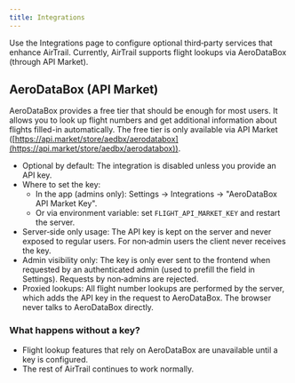 ```yaml
---
title: Integrations
---
```


Use the Integrations page to configure optional third‑party services that enhance AirTrail. Currently, AirTrail supports flight lookups via AeroDataBox (through API Market).

## AeroDataBox (API Market)

AeroDataBox provides a free tier that should be enough for most users.
It allows you to look up flight numbers and get additional information about flights filled-in automatically.
The free tier is only available via API Market ([https://api.market/store/aedbx/aerodatabox](https://api.market/store/aedbx/aerodatabox)).

- Optional by default: The integration is disabled unless you provide an API key.
- Where to set the key:
  - In the app (admins only): Settings → Integrations → "AeroDataBox API Market Key".
  - Or via environment variable: set `FLIGHT_API_MARKET_KEY` and restart the server.
- Server‑side only usage: The API key is kept on the server and never exposed to regular users. For non‑admin users the client never receives the key.
- Admin visibility only: The key is only ever sent to the frontend when requested by an authenticated admin (used to prefill the field in Settings). Requests by non‑admins are rejected.
- Proxied lookups: All flight number lookups are performed by the server, which adds the API key in the request to AeroDataBox. The browser never talks to AeroDataBox directly.

### What happens without a key?
- Flight lookup features that rely on AeroDataBox are unavailable until a key is configured.
- The rest of AirTrail continues to work normally.